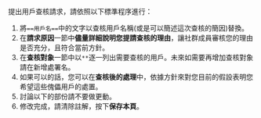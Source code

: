 提出用戶查核請求，請依照以下標準程序進行：
#將<code>==用戶名==</code>中的文字以查核用戶名稱(或是可以簡述這次查核的簡因)替換。
#在'''請求原因'''一節中'''儘量詳細說明您提請查核的理由'''，讓社群成員審核您的理由是否充分，且符合當前方針。
#在'''查核對象'''一節中以<code>**</code>{{tl|Checkuser|用戶名}}逐一列出需要查核的用戶。未來如需要再增加查核對象請在新增處署名。
#如果可以的話，您可以在'''查核後的處理'''中，依據方針來對您目前的假設表明您希望這些傀儡用戶的處置。
#討論以下的部份請不要做更動。
#修改完成，請清除註解，按下'''保存本頁'''。